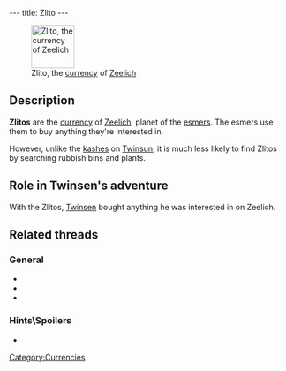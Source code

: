 ---
title: Zlito
---

[[Image:Zlito.gif|right|78px|thumb|Zlito, the [[currency]] of [[Zeelich]]]]

{{Quote|
Quote=It is the exchange currency of planet Zeelich. With it, you can buy the articles you are interested in on planet Zeelich.|
Character=Official description}}

==Description==
'''Zlitos''' are the [[currency]] of [[Zeelich]], planet of the [[esmers]]. The esmers use them to buy anything they're interested in.

However, unlike the [[kashes]] on [[Twinsun]], it is much less likely to find Zlitos by searching rubbish bins and plants.

==Role in Twinsen's adventure==
With the Zlitos, [[Twinsen]] bought anything he was interested in on Zeelich.

==Related threads==
===General===
* {{thread|id=10667|title=Now This is weird !!!}}
* {{thread|id=3013|title=Zlito + Zloty = ?}}
* {{thread|id=933|title=unknown quote}}

===Hints\Spoilers===
* {{thread|id=7721|title=Found a way to modify the GOLD cheat to give more money...}}

[[Category:Currencies]]